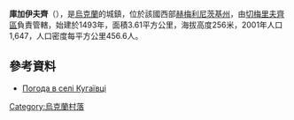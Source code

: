 {{coord|48|57|12|N|26|21|59|E|scale:100000|display=title}}

'''庫加伊夫齊'''（{{lang-uk|Кугаївці}}），是[[烏克蘭|烏克蘭]]的城鎮，位於該國西部[[赫梅利尼茨基州|赫梅利尼茨基州]]，由[[切梅里夫齊區|切梅里夫齊區]]負責管轄，始建於1493年，面積3.61平方公里，海拔高度256米，2001年人口1,647，人口密度每平方公里456.6人。

==參考資料==
* [http://weather.in.ua/ua/hmel'nickaja/12583 Погода в селі Кугаївці] {{Wayback|url=http://weather.in.ua/ua/hmel%27nickaja/12583 |date=20111220140601 }}

{{Ukraine-geo-stub}}
[[Category:烏克蘭村落|Category:烏克蘭村落]]